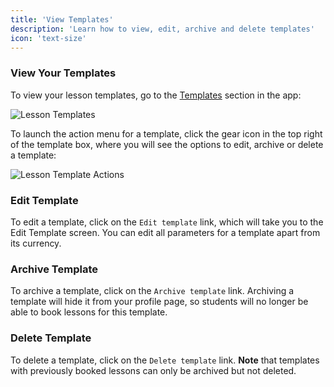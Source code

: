 ```yaml
---
title: 'View Templates'
description: 'Learn how to view, edit, archive and delete templates'
icon: 'text-size'
---
```


### View Your Templates

To view your lesson templates, go to the [Templates](https://platform.tutoros.app/lesson-templates) section in the app:

![Lesson Templates](/images/lesson-templates.png)

To launch the action menu for a template, click the gear icon in the top right of the template box, where you will see the options to edit, archive or delete a template:

![Lesson Template Actions](/images/lesson-template-action.png)

### Edit Template

To edit a template, click on the `Edit template` link, which will take you to the Edit Template screen. You can edit all parameters for a template apart from its currency.

### Archive Template

To archive a template, click on the `Archive template` link. Archiving a template will hide it from your profile page, so students will no longer be able to book lessons for this template.

### Delete Template

To delete a template, click on the `Delete template` link. **Note** that templates with previously booked lessons can only be archived but not deleted.
